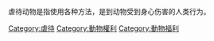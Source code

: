 虐待动物是指使用各种方法，是到动物受到身心伤害的人类行为。
{{Commonscat|Animal abuse}}

[[Category:虐待|Category:虐待]]
[[Category:動物權利|Category:動物權利]]
[[Category:動物福利|Category:動物福利]]